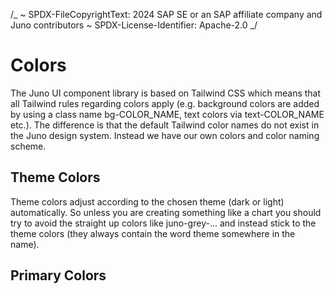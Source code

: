/_
~ SPDX-FileCopyrightText: 2024 SAP SE or an SAP affiliate company and Juno contributors
~ SPDX-License-Identifier: Apache-2.0
_/


<Meta title="Colors" />

# Colors

The Juno UI component library is based on Tailwind CSS which means that all Tailwind rules regarding colors apply (e.g. background colors are added by using a class name bg-COLOR_NAME, text colors via text-COLOR_NAME etc.). The difference is that the default Tailwind color names do not exist in the Juno design system. Instead we have our own colors and color naming scheme.

## Theme Colors

Theme colors adjust according to the chosen theme (dark or light) automatically. So unless you are creating something like a chart you should try to avoid the straight up colors like juno-grey-... and instead stick to the theme colors (they always contain the word theme somewhere in the name).

<JunoComponentWrapper>
  <ColorPalette theme="theme-dark" />
  <ColorPalette theme="theme-light" />
</JunoComponentWrapper>

## Primary Colors

<JunoComponentWrapper>
  <Message
    text="Do not use these colors! They are listed mostly for informational purposes. The only use case where the base colors might be used is for charts and the like. Otherwise stick to the theme colors above!"
    variant="warning"
  />
  <JunoColorPalette />
</JunoComponentWrapper>
